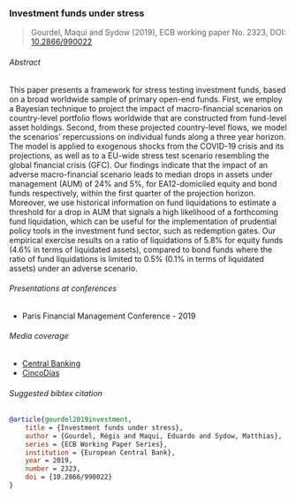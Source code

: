 ### Investment funds under stress

> Gourdel, Maqui and Sydow (2019), ECB working paper No. 2323, DOI: [10.2866/990022](https://doi.org/10.2866/990022)

###### Abstract
This paper presents a framework for stress testing investment funds, based on a broad worldwide sample of primary open-end funds.
First, we employ a Bayesian technique to project the impact of macro-financial scenarios on country-level portfolio flows worldwide that are constructed from fund-level asset holdings.
Second, from these projected country-level flows, we model the scenarios’ repercussions on individual funds along a three year horizon.
The model is applied to exogenous shocks from the COVID-19 crisis and its projections, as well as to a EU-wide stress test scenario resembling the global financial crisis (GFC).
Our findings indicate that the impact of an adverse macro-financial scenario leads to median drops in assets under management (AUM) of 24% and 5%, for EA12-domiciled equity and bond funds respectively, within the first quarter of the projection horizon.
Moreover, we use historical information on fund liquidations to estimate a threshold for a drop in AUM that signals a high likelihood of a forthcoming fund liquidation, which can be useful for the implementation of prudential policy tools in the investment fund sector, such as redemption gates.
Our empirical exercise results on a ratio of liquidations of 5.8% for equity funds (4.6% in terms of liquidated assets), compared to bond funds where the ratio of fund liquidations is limited to 0.5% (0.1% in terms of liquidated assets) under an adverse scenario.

###### Presentations at conferences

- Paris Financial Management Conference - 2019

###### Media coverage

- [Central Banking](https://www.centralbanking.com/investment/4520641/ecb-paper-sets-out-stress-tests-for-investment-funds)
- [CincoDías](https://cincodias.elpais.com/cincodias/2019/10/31/mercados/1572535929_915598.html)

###### Suggested bibtex citation

```bibtex
@article{gourdel2019investment,
    title = {Investment funds under stress},
    author = {Gourdel, Régis and Maqui, Eduardo and Sydow, Matthias},
    series = {ECB Working Paper Series},
    institution = {European Central Bank},
    year = 2019,
    number = 2323,
    doi = {10.2866/990022}
}
```